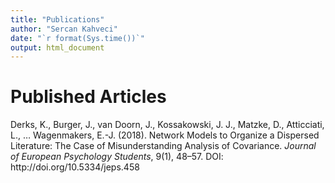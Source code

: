 ---
title: "Publications"
author: "Sercan Kahveci"
date: "`r format(Sys.time())`"
output: html_document
---

# Published Articles

Derks, K., Burger, J., van Doorn, J., Kossakowski, J. J., Matzke, D., Atticciati, L., … Wagenmakers, E.-J. (2018). Network Models to Organize a Dispersed Literature: The Case of Misunderstanding Analysis of Covariance. *Journal of European Psychology Students*, 9(1), 48–57. DOI: http://doi.org/10.5334/jeps.458

